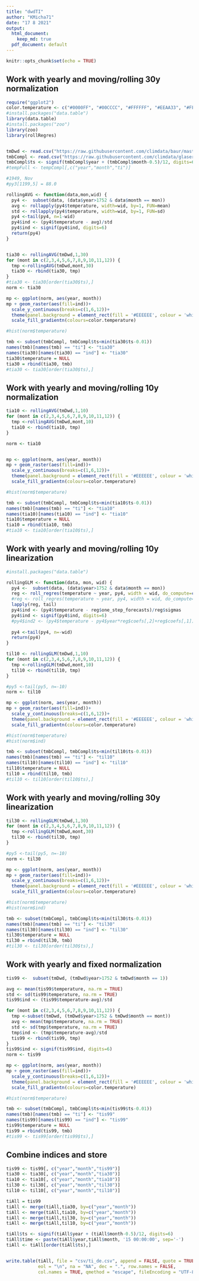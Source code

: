 ```yaml
---
title: "dwdTI"
author: "KMicha71"
date: "17 8 2021"
output:
  html_document: 
    keep_md: true
  pdf_document: default
---
```


```r
knitr::opts_chunk$set(echo = TRUE)
```

## Work with yearly and moving/rolling 30y normalization

```r
require("ggplot2")
color.temperature <- c("#0000FF", "#00CCCC", "#FFFFFF", "#EEAA33", "#FF5555")
#install.packages("data.table")
library(data.table)
#install.packages("zoo")
library(zoo)
library(rollRegres)


tmDwd <- read.csv("https://raw.githubusercontent.com/climdata/baur/master/csv/baur_monthly.csv", sep=",")
tmbCompl <- read.csv("https://raw.githubusercontent.com/climdata/glaser2010/master/csv/ti_1500_2xxx_monthly.csv", sep=",", na = "NA")
tmbCompl$ts <- signif(tmbCompl$year + (tmbCompl$month-0.5)/12, digits=6)
#tempFull <- tempCompl[,c("year","month","ti")]

#1949, Nov
#py3[1199,5] = 88.0 

rollingAVG <- function(data,mon,wid) {
  py4 <-  subset(data, (data$year>1752 & data$month == mon)) 
  avg <- rollapply(py4$temperature, width=wid, by=1, FUN=mean) 
  std <- rollapply(py4$temperature, width=wid, by=1, FUN=sd)
  py4 <-tail(py4, n=1-wid)
  py4$ind <- (py4$temperature - avg)/std
  py4$ind <- signif(py4$ind, digits=6)
  return(py4)   
}


tia30 <- rollingAVG(tmDwd,1,30)
for (mont in c(2,3,4,5,6,7,8,9,10,11,12)) {
  tmp <-rollingAVG(tmDwd,mont,30)
  tia30 <- rbind(tia30, tmp)
}
#tia30 <- tia30[order(tia30$ts),]
norm <- tia30

mp <- ggplot(norm, aes(year, month))
mp + geom_raster(aes(fill=ind))+
  scale_y_continuous(breaks=c(1,6,12))+
  theme(panel.background = element_rect(fill = '#EEEEEE', colour = 'white'), legend.position="right", text=element_text(size=14))+
  scale_fill_gradientn(colours=color.temperature)

#hist(norm$temperature)

tmb <- subset(tmbCompl, tmbCompl$ts<min(tia30$ts-0.01)) 
names(tmb)[names(tmb) == "ti"] <- "tia30"
names(tia30)[names(tia30) == "ind"] <- "tia30"
tia30$temperature = NULL
tia30 = rbind(tia30, tmb)
#tia30 <- tia30[order(tia30$ts),]
```


## Work with yearly and moving/rolling 10y normalization

```r

tia10 <- rollingAVG(tmDwd,1,10)
for (mont in c(2,3,4,5,6,7,8,9,10,11,12)) {
  tmp <-rollingAVG(tmDwd,mont,10)
  tia10 <- rbind(tia10, tmp)
}

norm <- tia10


mp <- ggplot(norm, aes(year, month))
mp + geom_raster(aes(fill=ind))+
  scale_y_continuous(breaks=c(1,6,12))+
  theme(panel.background = element_rect(fill = '#EEEEEE', colour = 'white'), legend.position="right", text=element_text(size=14))+
  scale_fill_gradientn(colours=color.temperature)

#hist(norm$temperature)

tmb <- subset(tmbCompl, tmbCompl$ts<min(tia10$ts-0.01))
names(tmb)[names(tmb) == "ti"] <- "tia10"
names(tia10)[names(tia10) == "ind"] <- "tia10"
tia10$temperature = NULL
tia10 = rbind(tia10, tmb)
#tia10 <- tia10[order(tia10$ts),]

```



## Work with yearly and moving/rolling 10y linearization

```r
#install.packages("data.table")

rollingGLM <- function(data, mon, wid) {
  py4 <-  subset(data, (data$year>1752 & data$month == mon))
  reg <- roll_regres(temperature ~ year, py4, width = wid, do_compute=c('sigmas', '1_step_forecasts')) 
  #reg <- roll_regres(temperature ~ year, py4, width = wid, do_compute=c('sigmas'))
  lapply(reg, tail)
  py4$ind <- (py4$temperature - reg$one_step_forecasts)/reg$sigmas  
  py4$ind <- signif(py4$ind, digits=6)
  #py4$ind2 <- (py4$temperature - py4$year*reg$coefs[,2]+reg$coefs[,1])/reg$sigmas
  
  py4 <-tail(py4, n=-wid)
  return(py4) 
}  

til10 <- rollingGLM(tmDwd,1,10)
for (mont in c(2,3,4,5,6,7,8,9,10,11,12)) {
  tmp <-rollingGLM(tmDwd,mont,10)
  til10 <- rbind(til10, tmp)
}

#py5 <-tail(py5, n=-10)
norm <- til10

mp <- ggplot(norm, aes(year, month))
mp + geom_raster(aes(fill=ind))+
  scale_y_continuous(breaks=c(1,6,12))+
  theme(panel.background = element_rect(fill = '#EEEEEE', colour = 'white'), legend.position="right", text=element_text(size=14))+
  scale_fill_gradientn(colours=color.temperature)

#hist(norm$temperature)
#hist(norm$ind)

tmb <- subset(tmbCompl, tmbCompl$ts<min(til10$ts-0.01))
names(tmb)[names(tmb) == "ti"] <- "til10"
names(til10)[names(til10) == "ind"] <- "til10"
til10$temperature = NULL
til10 = rbind(til10, tmb)
#til10 <- til10[order(til10$ts),]
```


## Work with yearly and moving/rolling 30y linearization

```r


til30 <- rollingGLM(tmDwd,1,30)
for (mont in c(2,3,4,5,6,7,8,9,10,11,12)) {
  tmp <-rollingGLM(tmDwd,mont,30)
  til30 <- rbind(til30, tmp)
}

#py5 <-tail(py5, n=-10)
norm <- til30

mp <- ggplot(norm, aes(year, month))
mp + geom_raster(aes(fill=ind))+
  scale_y_continuous(breaks=c(1,6,12))+
  theme(panel.background = element_rect(fill = '#EEEEEE', colour = 'white'), legend.position="right", text=element_text(size=14))+
  scale_fill_gradientn(colours=color.temperature)

#hist(norm$temperature)
#hist(norm$ind)

tmb <- subset(tmbCompl, tmbCompl$ts<min(til30$ts-0.01))
names(tmb)[names(tmb) == "ti"] <- "til30"
names(til30)[names(til30) == "ind"] <- "til30"
til30$temperature = NULL
til30 = rbind(til30, tmb)
#til30 <- til30[order(til30$ts),]
```


## Work with yearly and fixed normalization

```r

tis99 <-  subset(tmDwd, (tmDwd$year>1752 & tmDwd$month == 1)) 

avg <- mean(tis99$temperature, na.rm = TRUE)
std <- sd(tis99$temperature, na.rm = TRUE)
tis99$ind <- (tis99$temperature-avg)/std

for (mont in c(2,3,4,5,6,7,8,9,10,11,12)) {
  tmp <-subset(tmDwd, (tmDwd$year>1752 & tmDwd$month == mont)) 
  avg <- mean(tmp$temperature, na.rm = TRUE)
  std <- sd(tmp$temperature, na.rm = TRUE)
  tmp$ind <- (tmp$temperature-avg)/std
  tis99 <- rbind(tis99, tmp)
}
tis99$ind <- signif(tis99$ind, digits=6)
norm <- tis99

mp <- ggplot(norm, aes(year, month))
mp + geom_raster(aes(fill=ind))+
  scale_y_continuous(breaks=c(1,6,12))+
  theme(panel.background = element_rect(fill = '#EEEEEE', colour = 'white'), legend.position="right", text=element_text(size=14))+
  scale_fill_gradientn(colours=color.temperature)

#hist(norm$temperature)

tmb <- subset(tmbCompl, tmbCompl$ts<min(tis99$ts-0.01))
names(tmb)[names(tmb) == "ti"] <- "tis99"
names(tis99)[names(tis99) == "ind"] <- "tis99"
tis99$temperature = NULL
tis99 = rbind(tis99, tmb)
#tis99 <- tis99[order(tis99$ts),]

```


## Combine indices and store

```r

tis99 <- tis99[, c("year","month","tis99")]
tia30 <- tia30[, c("year","month","tia30")]
tia10 <- tia10[, c("year","month","tia10")]
til30 <- til30[, c("year","month","til30")]
til10 <- til10[, c("year","month","til10")]

tiAll = tis99
tiAll <- merge(tiAll,tia30, by=c("year","month"))
tiAll <- merge(tiAll,tia10, by=c("year","month"))
tiAll <- merge(tiAll,til30, by=c("year","month"))
tiAll <- merge(tiAll,til10, by=c("year","month"))

tiAll$ts <- signif(tiAll$year + (tiAll$month-0.5)/12, digits=6)
tiAll$time <- paste(tiAll$year,tiAll$month, '15 00:00:00', sep='-')
tiAll <- tiAll[order(tiAll$ts),]


write.table(tiAll, file = "csv/ti_de.csv", append = FALSE, quote = TRUE, sep = ",",
            eol = "\n", na = "NA", dec = ".", row.names = FALSE,
            col.names = TRUE, qmethod = "escape", fileEncoding = "UTF-8")





```
